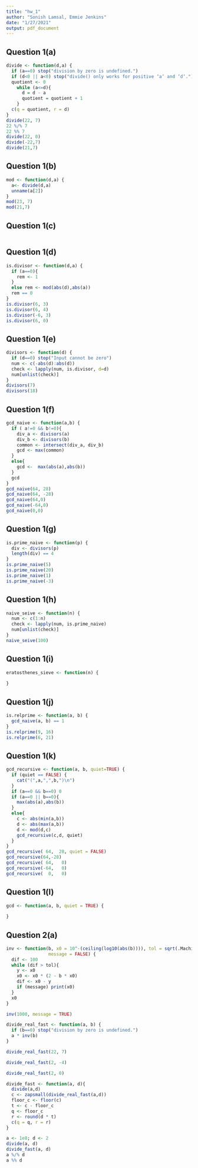 ```yaml
---
title: "hw_1"
author: "Sonish Lamsal, Emmie Jenkins"
date: "1/27/2021"
output: pdf_document
---
```

## Question 1(a)
```r
divide <- function(d,a) {
  if (a==0) stop("division by zero is undefined.")
  if (d<0 || a<0) stop("divide() only works for positive ‘a‘ and ‘d‘.")
  quotient <- 0
    while (a<=d){
      d = d - a
      quotient = quotient + 1
    }
  c(q = quotient, r = d)
}  
divide(22, 7)
22 %/% 7
22 %% 7
divide(22, 0)
divide(-22,7)
divide(21,7)
```

## Question 1(b)
```r
mod <- function(d,a) {
  a<- divide(d,a)
  unname(a[2])
}
mod(23, 7)
mod(21,7)
```

## Question 1(c)
```r

```

## Question 1(d)
```r
is.divisor <- function(d,a) {
  if (a==0){
    rem <- 1
  }
  else rem <- mod(abs(d),abs(a))
  rem == 0
}
is.divisor(6, 3)
is.divisor(6, 4)
is.divisor(-6, 3)
is.divisor(6, 0)
```

## Question 1(e)
```r
divisors <- function(d) {
  if (d==0) stop("Input cannot be zero")
  num <- c(-abs(d):abs(d))
  check <- lapply(num, is.divisor, d=d)
  num[unlist(check)]
}
divisors(7)
divisors(18)
```

## Question 1(f)
```r
gcd_naive <- function(a,b) {
  if ( a!=0 && b!=0){
    div_a <- divisors(a)
    div_b <- divisors(b)
    common <- intersect(div_a, div_b)
    gcd <- max(common)
  }
  else{
    gcd <-  max(abs(a),abs(b))
  }
  gcd
}
gcd_naive(64, 28)
gcd_naive(64, -28)
gcd_naive(64,0)
gcd_naive(-64,0)
gcd_naive(0,0)
```

## Question 1(g)
```r
is.prime_naive <- function(p) {
  div <- divisors(p)
  length(div) == 4
}
is.prime_naive(5)
is.prime_naive(20)
is.prime_naive(1)
is.prime_naive(-3)
```

## Question 1(h)
```r
naive_seive <- function(n) {
  num <- c(1:n)
  check <- lapply(num, is.prime_naive)
  num[unlist(check)]
}
naive_seive(100)
```

## Question 1(i)
```r
eratosthenes_sieve <- function(n) {
  
}
```

## Question 1(j)
```r
is.relprime <- function(a, b) {
  gcd_naive(a, b) == 1
}
is.relprime(9, 16)
is.relprime(6, 21)
```

## Question 1(k)
```r
gcd_recursive <- function(a, b, quiet=TRUE) {
  if (quiet == FALSE) {
    cat("(",a,",",b,")\n")
  }
  if (a==0 && b==0) 0
  if (a==0 || b==0){
    max(abs(a),abs(b))
  }
  else{
    c <- abs(min(a,b))
    d <- abs(max(a,b))
    d <- mod(d,c)
    gcd_recursive(c,d, quiet)
  }
}
gcd_recursive( 64,  28, quiet = FALSE)
gcd_recursive(64,-28)
gcd_recursive( 64,   0)
gcd_recursive(-64,   0)
gcd_recursive(  0,   0)
```

## Question 1(l)
```r
gcd <- function(a, b, quiet = TRUE) {
  
}
```

## Question 2(a)

```r

inv <- function(b, x0 = 10^-(ceiling(log10(abs(b)))), tol = sqrt(.Machine$double.eps), 
                message = FALSE) {
  dif <- 100
  while (dif > tol){
    y <- x0
    x0 <- x0 * (2 - b * x0) 
    dif <- x0 - y
    if (message) print(x0)
  }
  x0
}

inv(1000, message = TRUE)

```

```r
divide_real_fast <- function(a, b) {
  if (b==0) stop("division by zero is undefined.")
  a * inv(b)
}

divide_real_fast(22, 7)

divide_real_fast(2, -4)

divide_real_fast(2, 0)
```

```r
divide_fast <- function(a, d){
  divide(a,d)
  c <- zapsmall(divide_real_fast(a,d))
  floor_c <- floor(c)
  t <- c - floor_c
  q <- floor_c 
  r <- round(d * t)
  c(q = q, r = r)
}

a <- 1e8; d <- 2
divide(a, d)
divide_fast(a, d)
a %/% d
a %% d

```